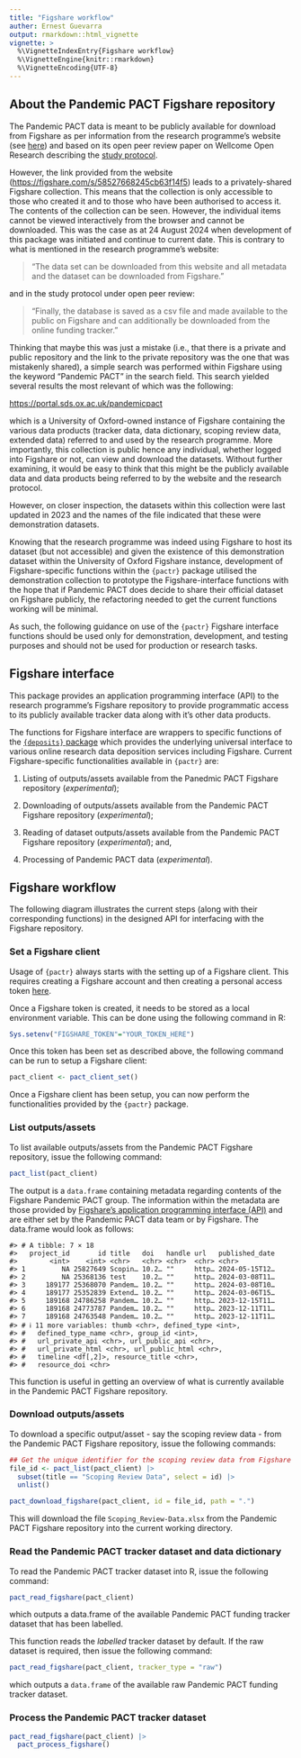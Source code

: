 ```yaml
---
title: "Figshare workflow"
auther: Ernest Guevarra
output: rmarkdown::html_vignette
vignette: >
  %\VignetteIndexEntry{Figshare workflow}
  %\VignetteEngine{knitr::rmarkdown}
  %\VignetteEncoding{UTF-8}
---
```






## About the Pandemic PACT Figshare repository

The Pandemic PACT data is meant to be publicly available for download from Figshare as per information from the research programme's website (see [here](https://www.pandemicpact.org/about/our-data)) and based on its open peer review paper on Wellcome Open Research describing the [study protocol](https://wellcomeopenresearch.org/articles/9-156/v1?src=rss).

However, the link provided from the website ([https://figshare.com/s/58527668245cb63f14f5](https://figshare.com/s/58527668245cb63f14f5)) leads to a privately-shared Figshare collection. This means that the collection is only accessible to those who created it and to those who have been authorised to access it. The contents of the collection can be seen. However, the individual items cannot be viewed interactively from the browser and cannot be downloaded. This was the case as at 24 August 2024 when development of this package was initiated and continue to current date. This is contrary to what is mentioned in the research programme's website:

> "The data set can be downloaded from this website and all metadata and the dataset can be downloaded from Figshare."

and in the study protocol under open peer review:

> "Finally, the database is saved as a csv file and made available to the public on Figshare and can additionally be downloaded from the online funding tracker."

Thinking that maybe this was just a mistake (i.e., that there is a private and public repository and the link to the private repository was the one that was mistakenly shared), a simple search was performed within Figshare using the keyword "Pandemic PACT" in the search field. This search yielded several results the most relevant of which was the following:

[https://portal.sds.ox.ac.uk/pandemicpact](https://portal.sds.ox.ac.uk/pandemicpact)

which is a University of Oxford-owned instance of Figshare containing the various data products (tracker data, data dictionary, scoping review data, extended data) referred to and used by the research programme. More importantly, this collection is public hence any individual, whether logged into Figshare or not, can view and download the datasets. Without further examining, it would be easy to think that this might be the publicly available data and data products being referred to by the website and the research protocol.

However, on closer inspection, the datasets within this collection were last updated in 2023 and the names of the file indicated that these were demonstration datasets.

Knowing that the research programme was indeed using Figshare to host its dataset (but not accessible) and given the existence of this demonstration dataset within the University of Oxford Figshare instance, development of Figshare-specific functions within the `{pactr}` package utilised the demonstration collection to prototype the Figshare-interface functions with the hope that if Pandemic PACT does decide to share their official dataset on Figshare publicly, the refactoring needed to get the current functions working will be minimal.

As such, the following guidance on use of the `{pactr}` Figshare interface functions should be used only for demonstration, development, and testing purposes and should not be used for production or research tasks.

## Figshare interface

This package provides an application programming interface (API) to the research programme's Figshare repository to provide programmatic access to its publicly available tracker data along with it's other data products.

The functions for Figshare interface are wrappers to specific functions of the [`{deposits}` package](https://docs.ropensci.org/deposits/index.html) which provides the underlying universal interface to various online research data deposition services including Figshare. Current Figshare-specific functionalities available in `{pactr}` are:

1. Listing of outputs/assets available from the Panedmic PACT Figshare repository (*experimental*);

2. Downloading of outputs/assets available from the Pandemic PACT Figshare repository (*experimental*);

3. Reading of dataset outputs/assets available from the Pandemic PACT Figshare repository (*experimental*); and,

4. Processing of Pandemic PACT data (*experimental*).

## Figshare workflow

The following diagram illustrates the current steps (along with their corresponding functions) in the designed API for interfacing with the Figshare repository.



### Set a Figshare client

Usage of `{pactr}` always starts with the setting up of a Figshare client. This requires creating a Figshare account and then creating a personal access token [here](https://figshare.com/account/applications).

Once a Figshare token is created, it needs to be stored as a local environment variable. This can be done using the following command in R:

```R
Sys.setenv("FIGSHARE_TOKEN"="YOUR_TOKEN_HERE")
```

Once this token has been set as described above, the following command can be run to setup a Figshare client:


```r
pact_client <- pact_client_set()
```

Once a Figshare client has been setup, you can now perform the functionalities provided by the `{pactr}` package.

### List outputs/assets

To list available outputs/assets from the Pandemic PACT Figshare repository, issue the following command:


```r
pact_list(pact_client)
```

The output is a `data.frame` containing metadata regarding contents of the Figshare Pandemic PACT group. The information within the metadata are those provided by [Figshare's application programming interface (API)](https://docs.figshare.com/) and are either set by the Pandemic PACT data team or by Figshare. The data.frame would look as follows:


```
#> # A tibble: 7 × 18
#>   project_id       id title   doi   handle url   published_date
#>        <int>    <int> <chr>   <chr> <chr>  <chr> <chr>         
#> 1         NA 25827649 Scopin… 10.2… ""     http… 2024-05-15T12…
#> 2         NA 25368136 test    10.2… ""     http… 2024-03-08T11…
#> 3     189177 25368070 Pandem… 10.2… ""     http… 2024-03-08T10…
#> 4     189177 25352839 Extend… 10.2… ""     http… 2024-03-06T15…
#> 5     189168 24786258 Pandem… 10.2… ""     http… 2023-12-15T11…
#> 6     189168 24773787 Pandem… 10.2… ""     http… 2023-12-11T11…
#> 7     189168 24763548 Pandem… 10.2… ""     http… 2023-12-11T11…
#> # ℹ 11 more variables: thumb <chr>, defined_type <int>,
#> #   defined_type_name <chr>, group_id <int>,
#> #   url_private_api <chr>, url_public_api <chr>,
#> #   url_private_html <chr>, url_public_html <chr>,
#> #   timeline <df[,2]>, resource_title <chr>,
#> #   resource_doi <chr>
```

This function is useful in getting an overview of what is currently available in the Pandemic PACT Figshare repository.

### Download outputs/assets

To download a specific output/asset - say the scoping review data - from the Pandemic PACT Figshare repository, issue the following commands:


```r
## Get the unique identifier for the scoping review data from Figshare ----
file_id <- pact_list(pact_client) |>
  subset(title == "Scoping Review Data", select = id) |>
  unlist()

pact_download_figshare(pact_client, id = file_id, path = ".")
```

This will download the file `Scoping_Review-Data.xlsx` from the Pandemic PACT Figshare repository into the current working directory.

### Read the Pandemic PACT tracker dataset and data dictionary

To read the Pandemic PACT tracker dataset into R, issue the following command:


```r
pact_read_figshare(pact_client)
```

which outputs a data.frame of the available Pandemic PACT funding tracker dataset that has been labelled.

This function reads the *labelled* tracker dataset by default. If the raw dataset is required, then issue the following command:


```r
pact_read_figshare(pact_client, tracker_type = "raw")
```

which outputs a `data.frame` of the available raw Pandemic PACT funding tracker dataset.

### Process the Pandemic PACT tracker dataset


```r
pact_read_figshare(pact_client) |>
  pact_process_figshare()
```
